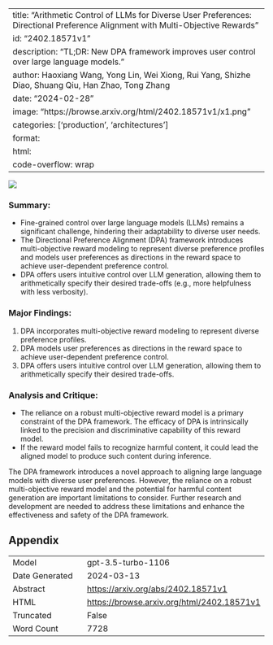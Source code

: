
---
title: "Arithmetic Control of LLMs for Diverse User Preferences: Directional Preference Alignment with Multi-Objective Rewards"
id: "2402.18571v1"
description: "TL;DR: New DPA framework improves user control over large language models."
author: Haoxiang Wang, Yong Lin, Wei Xiong, Rui Yang, Shizhe Diao, Shuang Qiu, Han Zhao, Tong Zhang
date: "2024-02-28"
image: "https://browse.arxiv.org/html/2402.18571v1/x1.png"
categories: ['production', 'architectures']
format:
  html:
    code-overflow: wrap
---

![](https://browse.arxiv.org/html/2402.18571v1/x1.png)

### **Summary:**
- Fine-grained control over large language models (LLMs) remains a significant challenge, hindering their adaptability to diverse user needs.
- The Directional Preference Alignment (DPA) framework introduces multi-objective reward modeling to represent diverse preference profiles and models user preferences as directions in the reward space to achieve user-dependent preference control.
- DPA offers users intuitive control over LLM generation, allowing them to arithmetically specify their desired trade-offs (e.g., more helpfulness with less verbosity).

### **Major Findings:**
1. DPA incorporates multi-objective reward modeling to represent diverse preference profiles.
2. DPA models user preferences as directions in the reward space to achieve user-dependent preference control.
3. DPA offers users intuitive control over LLM generation, allowing them to arithmetically specify their desired trade-offs.

### **Analysis and Critique:**
- The reliance on a robust multi-objective reward model is a primary constraint of the DPA framework. The efficacy of DPA is intrinsically linked to the precision and discriminative capability of this reward model.
- If the reward model fails to recognize harmful content, it could lead the aligned model to produce such content during inference.

The DPA framework introduces a novel approach to aligning large language models with diverse user preferences. However, the reliance on a robust multi-objective reward model and the potential for harmful content generation are important limitations to consider. Further research and development are needed to address these limitations and enhance the effectiveness and safety of the DPA framework.

## Appendix

|          |          |
|----------|----------|
| Model     | gpt-3.5-turbo-1106       |
| Date Generated     | 2024-03-13       |
| Abstract | [https://arxiv.org/abs/2402.18571v1](https://arxiv.org/abs/2402.18571v1)        |
| HTML     | [https://browse.arxiv.org/html/2402.18571v1](https://browse.arxiv.org/html/2402.18571v1)       |
| Truncated       | False       |
| Word Count       | 7728       |